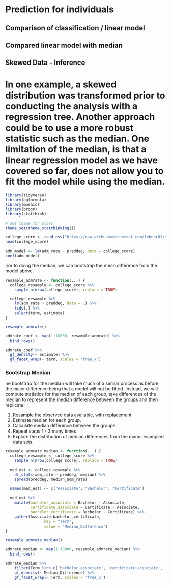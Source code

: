 # Prediction for individuals    


## Comparison of classification / linear model  


## Compared linear model with median
## Skewed Data - Inference
#  In one example, a skewed distribution was transformed prior to conducting the analysis with a regression tree. Another approach could be to use a more robust statistic such as the median. One limitation of the median, is that a linear regression model as we have covered so far, does not allow you to fit the model while using the median.

```r
library(tidyverse)
library(ggformula)
library(mosaic)
library(broom)
library(statthink)

# Set theme for plots
theme_set(theme_statthinking())

college_score <- read_csv("https://raw.githubusercontent.com/lebebr01/statthink/master/data-raw/College-scorecard-clean.csv", guess_max = 10000)
head(college_score)
```

```r
adm_model <- lm(adm_rate ~ preddeg, data = college_score)
coef(adm_model)
```

rior to doing the median, we can bootstrap the mean difference from the model above.

```r
resample_admrate <- function(...) {
  college_resample <- college_score %>%
    sample_n(nrow(college_score), replace = TRUE)

  college_resample %>%
    lm(adm_rate ~ preddeg, data = .) %>%
    tidy(.) %>%
    select(term, estimate)
}

resample_admrate()
```

```r
admrate_coef <- map(1:10000, resample_admrate) %>%
  bind_rows()

admrate_coef %>%
  gf_density(~ estimate) %>% 
  gf_facet_wrap(~ term, scales = 'free_x')
```

### Bootstrap Median
he bootstrap for the median will take much of a similar process as before, the major difference being that a model will not be fitted. Instead, we will compute statistics for the median of each group, take differences of the median to represent the median difference between the groups and then replicate.

1. Resample the observed data available, with replacement
2. Estimate median for each group.
3. Calculate median difference between the groups
4. Repeat steps 1 - 3 many times
5. Explore the distribution of median differences from the many resampled data sets.

```r
resample_admrate_median <- function(...) {
  college_resample <- college_score %>%
    sample_n(nrow(college_score), replace = TRUE)

  med_est <- college_resample %>%
    df_stats(adm_rate ~ preddeg, median) %>%
    spread(preddeg, median_adm_rate)

  names(med_est) <- c("Associate", "Bachelor", "Certificate")
  
  med_est %>% 
    mutate(bachelor_associate = Bachelor - Associate,
           certificate_associate = Certificate - Associate,
           bachelor_certificate = Bachelor - Certificate) %>%
    gather(Associate:bachelor_certificate, 
                 key = "Term", 
                 value = "Median_Difference")
}

resample_admrate_median()
```

```r
admrate_median <- map(1:10000, resample_admrate_median) %>%
  bind_rows()

admrate_median %>%
    filter(Term %in% c('bachelor_associate', 'certificate_associate', 'bachelor_certificate')) %>%
    gf_density(~ Median_Difference) %>% 
    gf_facet_wrap(~ Term, scales = 'free_x')
```


